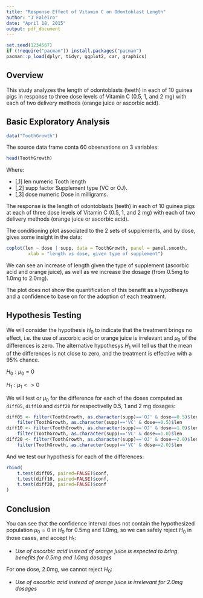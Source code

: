 ```yaml
---
title: "Response Effect of Vitamin C on Odontoblast Length"
author: "J Faleiro"
date: "April 18, 2015"
output: pdf_document
---
```


```r
set.seed(1234567)
if (!require("pacman")) install.packages("pacman")
pacman::p_load(dplyr, tidyr, ggplot2, car, graphics)
```

## Overview

This study analyzes the length of odontoblasts (teeth) in each of 10 guinea pigs in response to three dose levels of Vitamin C (0.5, 1, and 2 mg) with each of two delivery methods (orange juice or ascorbic acid).

## Basic Exploratory Analysis

```r
data("ToothGrowth")
```

The source data frame conta 60 observations on 3 variables:

```r
head(ToothGrowth)
```

Where: 

* [,1]	len	numeric	Tooth length
* [,2]	supp	factor	Supplement type (VC or OJ).
* [,3]	dose	numeric	Dose in milligrams.

The response is the length of odontoblasts (teeth) in each of 10 guinea pigs at each of three dose levels of Vitamin C (0.5, 1, and 2 mg) with each of two delivery methods (orange juice or ascorbic acid).

\newpage
The conditioning plot associated to the 2 sets of supplements, and by dose, gives some insight in the data:

```r
coplot(len ~ dose | supp, data = ToothGrowth, panel = panel.smooth,
        xlab = "length vs dose, given type of supplement")
```

We can see an increase of length given the type of supplement (ascorbic acid and orange juice), as well as we increase the dosage (from 0.5mg to 1.0mg to 2.0mg). 

The plot does not show the quantification of this benefit as a hypothesys and a confidence to base on for the adoption of each treatment.
\newpage

## Hypothesis Testing

We will consider the hypothesis $H_0$ to indicate that the treatment brings no effect, i.e. the use of ascorbic acid or orange juice is irrelevant and $\mu_0$ of the differences is zero. The alternative hypothesys $H_1$ will tell us that the mean of the differences is not close to zero, and the treatment is effective with a 95% chance.

$H_0: \mu_0 = 0$

$H_1: \mu_1 <> 0$

We will test or $\mu_0$ for the difference for each of the doses computed as `diff05`, `diff10` and `diff20` for respectivelly 0.5, 1 and 2 mg dosages:


```r
diff05 <- filter(ToothGrowth, as.character(supp)=='OJ' & dose==0.5)$len -
    filter(ToothGrowth, as.character(supp)=='VC' & dose==0.5)$len
diff10 <- filter(ToothGrowth, as.character(supp)=='OJ' & dose==1.0)$len - 
    filter(ToothGrowth, as.character(supp)=='VC' & dose==1.0)$len
diff20 <- filter(ToothGrowth, as.character(supp)=='OJ' & dose==2.0)$len - 
    filter(ToothGrowth, as.character(supp)=='VC' & dose==2.0)$len
```

And we test our hypothesis for each of the differences:

```r
rbind(
    t.test(diff05, paired=FALSE)$conf,
    t.test(diff10, paired=FALSE)$conf,
    t.test(diff20, paired=FALSE)$conf
)
```

## Conclusion

You can see that the confidence interval does not contain the hypothesized population $\mu_0 = 0$ in $H_0$ for 0.5mg and 1.0mg, so we can safely reject $H_0$ in those cases, and accept $H_1$: 

* *Use of ascorbic acid instead of orange juice is expected to bring benefits for 0.5mg and 1.0mg dosages*

For one dose, 2.0mg, we cannot reject $H_0$:

* *Use of ascorbic acid instead of orange juice is irrelevant for 2.0mg dosages*


